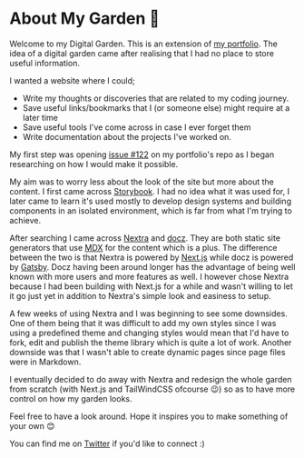 # About My Garden 🌱

Welcome to my Digital Garden. This is an extension of [my portfolio](https://ineza.codes/).
The idea of a digital garden came after realising that I had no place to store useful information.

I wanted a website where I could;

- Write my thoughts or discoveries that are related to my coding journey.
- Save useful links/bookmarks that I (or someone else) might require at a later time
- Save useful tools I've come across in case I ever forget them
- Write documentation about the projects I've worked on.

My first step was opening [issue #122](https://github.com/inezabonte/inezabonte/issues/122) on my
portfolio's repo as I began researching on how I would make it possible.

My aim was to worry less about the look of the site but more about the content.
I first came across [Storybook](https://storybook.js.org/). I had no idea what it was used for,
I later came to learn it's used mostly to develop design systems and building components in an isolated
environment, which is far from what I'm trying to achieve.

After searching I came across [Nextra](https://nextra.vercel.app/) and [docz](https://www.docz.site/).
They are both static site generators that use [MDX](https://mdxjs.com/) for the content which is a plus.
The difference between the two is that Nextra is powered by [Next.js](https://nextjs.org/) while docz
is powered by [Gatsby](https://www.gatsbyjs.com/). Docz having been around longer has the advantage
of being well known with more users and more features as well.
I however chose Nextra because I had been building with Next.js for a while and wasn't willing to
let it go just yet in addition to Nextra's simple look and easiness to setup.

A few weeks of using Nextra and I was beginning to see some downsides. One of them being that it was difficult to add
my own styles since I was using a predefined theme and changing styles would mean that I'd have to fork,
edit and publish the theme library which is quite a lot of work. Another downside was that
I wasn't able to create dynamic pages since page files were in Markdown.

I eventually decided to do away with Nextra and redesign the whole garden from scratch (with Next.js and
TailWindCSS ofcourse 😉) so as to have more control on how my garden looks.

Feel free to have a look around. Hope it inspires you to make something of your own 😊

You can find me on [Twitter](https://twitter.com/inezabonte) if you'd like to connect :)
